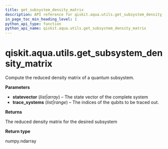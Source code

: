 ```yaml
---
title: get_subsystem_density_matrix
description: API reference for qiskit.aqua.utils.get_subsystem_density_matrix
in_page_toc_min_heading_level: 1
python_api_type: function
python_api_name: qiskit.aqua.utils.get_subsystem_density_matrix
---
```


<span id="qiskit-aqua-utils-get-subsystem-density-matrix" />

# qiskit.aqua.utils.get\_subsystem\_density\_matrix

<Function id="qiskit.aqua.utils.get_subsystem_density_matrix" github="https://github.com/qiskit-community/qiskit-aqua/tree/stable/0.8/qiskit/aqua/utils/subsystem.py" signature="get_subsystem_density_matrix(statevector, trace_systems)">
  Compute the reduced density matrix of a quantum subsystem.

  **Parameters**

  *   **statevector** (*list|array*) – The state vector of the complete system
  *   **trace\_systems** (*list|range*) – The indices of the qubits to be traced out.

  **Returns**

  The reduced density matrix for the desired subsystem

  **Return type**

  numpy.ndarray
</Function>

